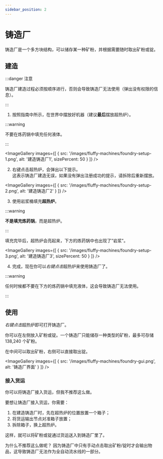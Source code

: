 ```yaml
---
sidebar_position: 2
---
```



# 铸造厂

铸造厂是一个多方块结构，可以储存某一种矿粉，并根据需要随时取出矿粉或锭。

## 建造

:::danger 注意

铸造厂建造过程必须按顺序进行，否则会导致铸造厂无法使用（弹出没有权限的信息）。

:::

1. 按照指南中所示，在世界中摆放好机器（建议**最后**摆放超热炉）。

:::warning

不要在炼药锅中填充任何液体。

:::

<ImageGallery images={[
  { src: '/images/fluffy-machines/foundry-setup-1.png', alt: '建造铸造厂1', sizePercent: 50 }
]} />

2. 右键点击超热炉，会弹出以下提示。<br />
这表示铸造厂建造无误，如果没有弹出注册成功的提示，请拆除后重新摆放。

<ImageGallery images={[
  { src: '/images/fluffy-machines/foundry-setup-2.png', alt: '建造铸造厂2' }
]} />

3. 使用岩浆桶填充**超热炉**。

:::warning

**不是填充炼药锅**，而是超热炉。

:::

填充完毕后，超热炉会亮起来，下方的炼药锅中也出现了"岩浆"。

<ImageGallery images={[
  { src: '/images/fluffy-machines/foundry-setup-3.png', alt: '建造铸造厂3', sizePercent: 50 }
]} />

4. 完成，现在你可以*右键点击*超热炉来使用铸造厂了。

:::warning

任何时候都不要在下方的炼药锅中填充液体，这会导致铸造厂无法使用。

:::

## 使用

*右键点击*超热炉即可打开铸造厂。

你可以在左侧放入矿粉或锭。一个铸造厂只能储存一种类型的矿粉，最多可存储 138,240 个矿粉。

在中间可以取出矿粉，右侧可以直接取出锭。

<ImageGallery images={[
  { src: '/images/fluffy-machines/foundry-gui.png', alt: '铸造厂界面' }
]} />

### 接入货运

你可以将铸造厂接入货运，但我不推荐这么做。

要想让铸造厂接入货运，你需要：

1. 在建造铸造厂时，先在超热炉的位置放置一个箱子；
2. 将货运输出节点对准箱子放置；
3. 拆除箱子，换上超热炉。

这样，就可以将矿粉或锭通过货运送入到铸造厂里了。

为什么不推荐这么做呢？
因为铸造厂中只有手动点击取出矿粉/锭时才会输出物品，这导致铸造厂无法作为全自动流水线的一部分。
